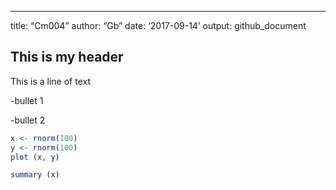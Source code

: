 ---
title: "Cm004"
author: "Gb"
date: '2017-09-14'
output: github_document

## This is my header

This is a line of text

-bullet 1

-bullet 2
```r
x <- rnorm(100)
y <- rnorm(100)
plot (x, y)
```

```r
summary (x)
```

